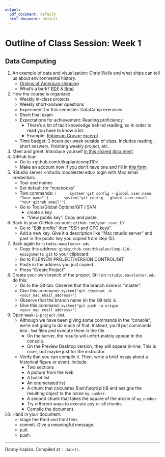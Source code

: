 ```yaml
---
output:
  pdf_document: default
  html_document: default
---
```

# Outline of Class Session: Week 1

## Data Computing

1. An example of data and visualization: Chris Wells and what ships can tell us about environmental history.
    - [Origins of American shipping](http://sappingattention.blogspot.com/2012/10/data-narratives-and-structural.html)
    - What's a bark? [PDF](Resources/Whats_a_bark.pdf) & [Rmd](Resources/Whats_a_bark.Rmd)
2. How the course is organized
    - Weekly in-class projects
    - Weekly short-answer questions
    - Experiment for this semester: DataCamp exercises
    - Short final exam
    - Expectations for achievement: Reading proficiency
        - There's a lot of tacit knowledge behind reading, so in order to read you have to know a lot.
        - Example: [Robinson Crusoe](http://www.gutenberg.org/files/521/521-h/521-h.htm) [excerpt](Notes/RobinsonCrusoe.txt)
    - Time budget: 3 hours per week outside of class. Includes reading, short answers, finishing weekly project, etc.
3. Meet and greet. Introduce yourself [in this shared document](https://docs.google.com/document/d/19_1y2YitiRFcj5mGFZTMkjpdXnf6uvwY3uPW7RD4UvI/edit?usp=sharing)
4. GitHub tour. 
    - Go to <github.com/dtkaplan/comp110>
    - Make an account now if you don't have one and fill in [this form](https://goo.gl/forms/u3CgJZULUJVDtgjQ2)
5. RStudio server <rstudio.macalester.edu> login with Mac email credentials.
    - Tour and names
    - Set default for "notebooks"
    - Two commands: 
        ```r
        system('git config --global user.name "Your name"') 
        system('git config --global user.email "Your github email"') 
```
    - Go to Tools/Global Options/GIT / SVN 
        - create a key
        - "View public key". Copy and paste.
6. Back to your GitHub account: `github.com/your_user_ID`
    - Go to "Edit profile" then  "SSH and GPG keys".
    - Add a new key. Give it a description like "Mac rstudio server" and past in the public key you copied from step (5).
7. Back again to `rstudio.macalester.edu`
    - Copy this address: `git@github.com:dtkaplan/Comp-110-Assignments.git` to your clipboard
    - Go to FILE/NEW PROJECT/VERSION CONTROL/GIT
    - Paste in the address you just copied.
    - Press "Create Project"
8. Create your own branch of the project. Still on `rstudio.macalester.edu` do this:
    - Go to the Git tab. Observe that the branch name is "master".
    - Give this command: `system("git checkout -b <your_mac_email_address>")`
    - Observe that the branch name (in the Git tab) is <your_mac_email_address>.
    - Give this command: `system("git push -u origin <your_mac_email_address>")`
9. Open `Week-1-project.Rmd`. 
    - Although we have been giving some commands in the "console", we're not going to do much of that. Instead, you'll put commands into `.Rmd` files and execute them in the file.
        - On the server, the results will unfortunately appear in the console.
        - On the Preview Desktop version, they will appear in-line. This is nicer, but maybe just for the instructor.
    - Verify that you can compile it. Then, write a brief essay about a historical figure or event. Include
        - Two sections
        - A picture from the web
        - A bullet list
        - An enumerated list
        - A chunk that calculates $\sin(\sqrt{pi})$ and assigns the resulting object to the name `my_number`. 
        - A second chunk that takes the square of the arcsin of `my_number`
        - Try different ways to execute any or all chunks.
        - Compile the document.
10. Hand in your document:
    - stage the Rmd and html files
    - commit. Give a meaningful message.
    - pull.
    - push.


-------------------

Danny Kaplan. Compiled at `r date()`.